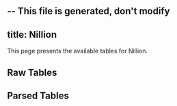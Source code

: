 -- This file is generated, don't modify
---
title: Nillion
---



This page presents the available tables for Nillion.


## Raw Tables
<Table data={json} tag="raw_table"/>
    


## Parsed Tables
<Table data={json} tag="parsed_table"/>
    
    